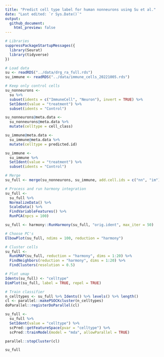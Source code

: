 ```yaml
---
title: "Predict cell type label for human nonneurons using Su et al."
date: "Last edited: `r Sys.Date()`"
output:
  github_document:
    html_preview: false
---
```


```r
# Libraries
suppressPackageStartupMessages({
  library(Seurat)
  library(tidyverse)
})
```


```r
# Load data
su <- readRDS("../data/drg_ra_full.rds")
su_immune <- readRDS("../data/immune_cells_20221005.rds")
```

```r
# Keep only control cells
su_nonneurons <- 
  su %>% 
  subset(idents = c("ImmuneCell", "Neuron"), invert = TRUE) %>% 
  SetIdent(value = "treatment") %>% 
  subset(idents = "Control")

su_nonneurons@meta.data <- 
  su_nonneurons@meta.data %>% 
  mutate(celltype = cell_class)

su_immune@meta.data <- 
  su_immune@meta.data %>% 
  mutate(celltype = predicted.id)

su_immune <-
  su_immune %>% 
  SetIdent(value = "treatment") %>% 
  subset(idents = "Control")
```

```r
# Merge
su_full <- merge(su_nonneurons, su_immune, add.cell.ids = c("nn", "im"))
```

```r
# Process and run harmony integration
su_full <-
  su_full %>%
  NormalizeData() %>%
  ScaleData() %>% 
  FindVariableFeatures() %>% 
  RunPCA(npcs = 100)

su_full <- harmony::RunHarmony(su_full, "orig.ident", max_iter = 50)
```

```r
# Choose PC's
ElbowPlot(su_full, ndims = 100, reduction = "harmony")
```

```r
# Cluster cells
su_full <-
  RunUMAP(su_full, reduction = "harmony", dims = 1:20) %>%
  FindNeighbors(reduction = "harmony", dims = 1:20) %>%
  FindClusters(resolution = 0.5)
```

```r
# Plot umap
Idents(su_full) <- "celltype"
DimPlot(su_full, label = TRUE, repel = TRUE)
```

```r
# Train classifier
n_celltypes <- su_full %>% Idents() %>% levels() %>% length()
cl <- parallel::makePSOCKcluster(n_celltypes)
doParallel::registerDoParallel(cl)

su_full <-
  su_full %>%
  SetIdent(value = "celltype") %>%
  scPred::getFeatureSpace(pvar = "celltype") %>%
  scPred::trainModel(model = "mda", allowParallel = TRUE)

parallel::stopCluster(cl)
```

```r
su_full
```































